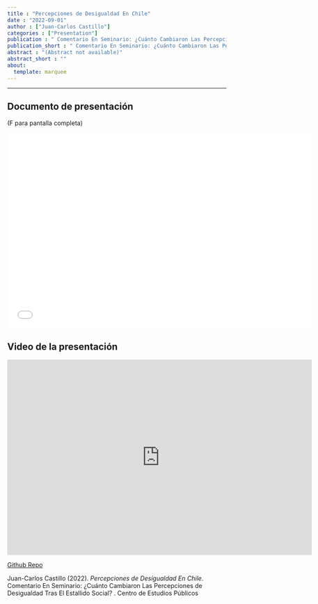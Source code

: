 ```yaml
---
title : "Percepciones de Desigualdad En Chile"
date : "2022-09-01"
author : ["Juan-Carlos Castillo"]
categories : ["Presentation"]
publication : " Comentario En Seminario: ¿Cuánto Cambiaron Las Percepciones de Desigualdad Tras El Estallido Social? . Centro de Estudios Públicos"
publication_short : " Comentario En Seminario: ¿Cuánto Cambiaron Las Percepciones de Desigualdad Tras El Estallido Social? . Centro de Estudios Públicos"
abstract : "(Abstract not available)"
abstract_short : ""
about:
  template: marquee
---
```

---
## Documento de presentación

(F para pantalla completa)

<iframe width="700"  height="450" src="/presentations/cep-desigualdad-2022/cep-percdes-2022.html" title="Xaringan presentation" frameborder="0" allow="accelerometer; autoplay; clipboard-write; encrypted-media; gyroscope; picture-in-picture" allowfullscreen></iframe>

## Video de la presentación

<iframe width="700" height="450" src="https://www.youtube.com/embed/IWTdvLViFs0" title="YouTube video player" frameborder="0" allow="accelerometer; autoplay; clipboard-write; encrypted-media; gyroscope; picture-in-picture" allowfullscreen></iframe>

[Github Repo](https://github.com/juancarloscastillo/jc-academic/static/presentations/cep-desigualdad-2022)


::: {.callout-note title="How to cite this work"}

Juan-Carlos Castillo (2022). *Percepciones de Desigualdad En Chile*.  Comentario En Seminario: ¿Cuánto Cambiaron Las Percepciones de Desigualdad Tras El Estallido Social? . Centro de Estudios Públicos

:::

